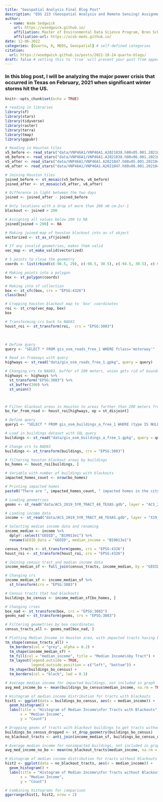 ```yaml
---
title: "Geospatial Analysis Final Blog Post"
description: "EDS 223 (Geospatial Analysis and Remote Sensing) Assignment 3 Blog Post"
author:
  - name: Wade Sedgwick
    url: https://wsedgwick.github.io/
    affiliation: Master of Environmental Data Science Program, Bren School
    affiliation-url: https://ucsb-meds.github.io/ 
date: 12-06-2022
categories: [Quarto, R, MEDS, Geospatial] # self-defined categories
citation: 
  url: https://wsedgwick.github.io/posts/2022-10-24-quarto-blogs/ 
draft: false # setting this to `true` will prevent your post from appearing on your listing page until you're ready!
---
```


### In this blog post, I will be analyzing the major power crisis that occurred in Texas on February, 2021 when significant winter storms hit the US.

```r
knitr::opts_chunk$set(echo = TRUE)

# reading in libraries
library(sf)
library(stars)
library(tidyverse)
library(raster)
library(terra)
library(tmap)
library(ggpubr)
```

```r
# Reading in Houston tiles
v5_before <- read_stars("data/VNP46A1/VNP46A1.A2021038.h08v05.001.2021039064328.tif")
v6_before <- read_stars("data/VNP46A1/VNP46A1.A2021038.h08v06.001.2021039064329.tif")
v5_after <- read_stars("data/VNP46A1/VNP46A1.A2021047.h08v05.001.2021048091106.tif")
v6_after <- read_stars("data/VNP46A1/VNP46A1.A2021047.h08v06.001.2021048091105.tif")

# Joining Houston tiles
joined_before <- st_mosaic(v5_before, v6_before)
joined_after <- st_mosaic(v5_after, v6_after)
```

```r
# Difference in light between the two days
joined <- joined_after - joined_before

# Only locations with a drop of more than 200 nW cm-2sr-1
blackout <- joined > 200

# Assigning all values below 200 to NA
joined[joined < 200] <- NA

# Making joined map of houston blackout into an sf object
vectorized <- st_as_sf(joined)

# If any invalid geometries, makes them valid
vec_map <- st_make_valid(vectorized)


```

```r
# 5 points to close the geometry
coords <- list(rbind(c(-96.5, 29), c(-96.5, 30.5), c(-94.5, 30.5), c(-94.5, 29), c(-96.5, 29)))

# Making points into a polygon
box <- st_polygon(coords)

# Making into sf collection
box <- st_sfc(box, crs = "EPSG:4326")
class(box)

# Cropping houston blackout map to 'box' coordinates
roi <- st_crop(vec_map, box)
box

# Transforming crs back to NAD83
houst_roi <- st_transform(roi,  crs = "EPSG:3083")

```

 

```r
# Define query
query <- "SELECT * FROM gis_osm_roads_free_1 WHERE fclass='motorway'"

# Read in freeways with query
highways <- st_read("data/gis_osm_roads_free_1.gpkg", query = query)

# Changing crs to NAD83, buffer of 200 meters, union gets rid of boundaries
highways <- highways %>% 
  st_transform("EPSG:3083") %>% 
  st_buffer(200) %>% 
  st_union()



# Filter blackout areas in Houston to areas farther than 200 meters from highways
bo_far_from_road <- houst_roi[highways, op = st_disjoint]

# Define query
query1 <- "SELECT * FROM gis_osm_buildings_a_free_1 WHERE (type IS NULL AND name IS NULL)"

# Load in buildings dataset with SQL query
buildings <- st_read("data/gis_osm_buildings_a_free_1.gpkg", query = query1)

# Change crs to NAD83
buildings <- st_transform(buildings, crs = "EPSG:3083")
```

```r
# filtering houston blackout areas by buildings
bo_homes <- houst_roi[buildings, ]

# Variable with number of buildings with blackouts
impacted_homes_count <- nrow(bo_homes)

# Printing impacted homes
paste0("There are ", impacted_homes_count, " impacted homes in the city of Houston.")
```

```r
# Loading geometries
geoms <- st_read("data/ACS_2019_5YR_TRACT_48_TEXAS.gdb", layer = "ACS_2019_5YR_TRACT_48_TEXAS")

# Loading income data
income <- st_read("data/ACS_2019_5YR_TRACT_48_TEXAS.gdb", layer = "X19_INCOME")

# Selecting median income data and renaming
income_median <- income %>% 
  dplyr::select("GEOID", "B19013e1") %>% 
  rename(GEOID_Data = "GEOID", median_income = "B19013e1")
```

```r
census_tracts <- st_transform(geoms, crs = "EPSG:4326")
houst_roi <- st_transform(houst_roi, crs = "EPSG:4326")

# Joining census tract and madian income data
income_median_sf <- full_join(census_tracts, income_median, by = "GEOID_Data")

# Changing crs
income_median_sf <- income_median_sf %>% 
  st_transform(crs = "EPSG:3083")

# Census tracts that had blackouts
buildings_bo_census <- income_median_sf[bo_homes, ]
```

```r
# Changing crses
box_nad <- st_transform(box, crs = "EPSG:3083")
geoms_nad <- st_transform(geoms, crs = "EPSG:3083")

# Filtering geometries by box coordinates
census_tracts_all <- geoms_nad[box_nad, ]

# Plotting Median Income in Houston area, with impacted tracts having black borders
tm_shape(census_tracts_all) +
  tm_borders(col = "grey", alpha = 0.2) +
  tm_shape(income_median_sf) +
  tm_fill(col = "median_income", title = "Median Income\nby Tract") +
  tm_layout(legend.outside = TRUE,
            legend.outside.position = c("left", "bottom")) +
  tm_shape(buildings_bo_census) +
  tm_borders(col = "black", lwd = 0.3)

# Average median income for impacted buildings, not included in graph
avg_med_income_bo <- mean(buildings_bo_census$median_income, na.rm = TRUE)

# Histogram of median income distribution for tracts with blackouts
hist1 <- ggplot(data = buildings_bo_census, aes(x = median_income)) +
  geom_histogram() +
  labs(title = "Histogram of Median Income\nfor Tracts with Blackouts",
       x = "Median Income",
       y = "Count")

# Dropping geoms of tracts with blackout buildings to get tracts without blackouts
buildings_bo_census_dropped <- st_drop_geometry(buildings_bo_census)
no_blackout_tracts <- anti_join(income_median_sf, buildings_bo_census_dropped)

# Average median income for nonimpacted buildings, not included in graph
avg_med_income_no_bo <- mean(no_blackout_tracts$median_income, na.rm = TRUE)

# Histogram of median income distribution for tracts without blackouts
hist2 <- ggplot(data = no_blackout_tracts, aes(x = median_income)) +
  geom_histogram() +
  labs(title = "Histogram of Median Income\nfor Tracts without Blackouts",
       x = "Median Income",
       y = "Count")

# Combining histograms for comparison
ggarrange(hist1, hist2, nrow = 2)

```
